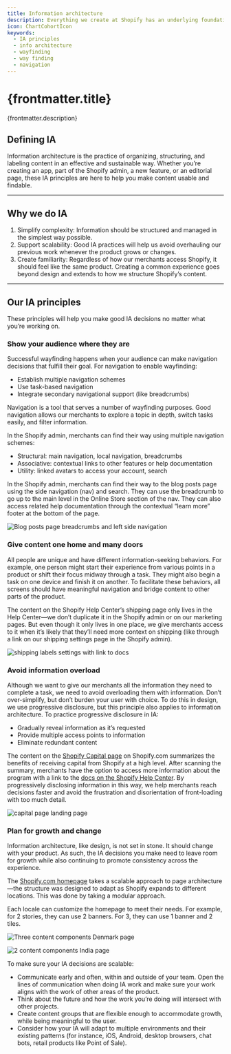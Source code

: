 ```yaml
---
title: Information architecture
description: Everything we create at Shopify has an underlying foundation of information architecture. If you’re a designer, a content strategist, or a UX developer, you’re already doing IA work.
icon: ChartCohortIcon
keywords:
  - IA principles
  - info architecture
  - wayfinding
  - way finding
  - navigation
---
```


# {frontmatter.title}

<Lede>{frontmatter.description}</Lede>

## Defining IA

Information architecture is the practice of organizing, structuring, and labeling content in an effective and sustainable way. Whether you’re creating an app, part of the Shopify admin, a new feature, or an editorial page, these IA principles are here to help you make content usable and findable.

---

## Why we do IA

1. Simplify complexity: Information should be structured and managed in the simplest way possible.
2. Support scalability: Good IA practices will help us avoid overhauling our previous work whenever the product grows or changes.
3. Create familiarity: Regardless of how our merchants access Shopify, it should feel like the same product. Creating a common experience goes beyond design and extends to how we structure Shopify’s content.

---

## Our IA principles

These principles will help you make good IA decisions no matter what you’re working on.

### Show your audience where they are

Successful wayfinding happens when your audience can make navigation decisions that fulfill their goal. For navigation to enable wayfinding:

- Establish multiple navigation schemes
- Use task-based navigation
- Integrate secondary navigational support (like breadcrumbs)

Navigation is a tool that serves a number of wayfinding purposes.
Good navigation allows our merchants to explore a topic in depth, switch tasks easily, and filter information.

In the Shopify admin, merchants can find their way using multiple navigation schemes:

- Structural: main navigation, local navigation, breadcrumbs
- Associative: contextual links to other features or help documentation
- Utility: linked avatars to access your account, search

In the Shopify admin, merchants can find their way to the blog posts page using the side navigation (nav) and search. They can use the breadcrumb to go up to the main level in the Online Store section of the nav. They can also access related help documentation through the contextual “learn more” footer at the bottom of the page.

![Blog posts page breadcrumbs and left side navigation](/images/foundations/information-architecture/blogposts-breadcrumb-nav@2x.png)

### Give content one home and many doors

All people are unique and have different information-seeking behaviors. For example, one person might start their experience from various points in a product or shift their focus midway through a task. They might also begin a task on one device and finish it on another. To facilitate these behaviors, all screens should have meaningful navigation and bridge content to other parts of the product.

The content on the Shopify Help Center’s shipping page only lives in the Help Center—we don’t duplicate it in the Shopify admin or on our marketing pages. But even though it only lives in one place, we give merchants access to it when it’s likely that they’ll need more context on shipping (like through a link on our shipping settings page in the Shopify admin).

![shipping labels settings with link to docs](/images/foundations/information-architecture/shippinglabels-link@2x.png)

### Avoid information overload

Although we want to give our merchants all the information they need to complete a task, we need to avoid overloading them with information. Don’t over-simplify, but don’t burden your user with choice. To do this in design, we use progressive disclosure, but this principle also applies to information architecture. To practice progressive disclosure in IA:

- Gradually reveal information as it’s requested
- Provide multiple access points to information
- Eliminate redundant content

The content on the [Shopify Capital page](https://www.shopify.com/capital) on Shopify.com summarizes the benefits of receiving capital from Shopify at a high level. After scanning the summary, merchants have the option to access more information about the program with a link to the [docs on the Shopify Help Center](https://help.shopify.com/en/manual/your-account/shopify-capital?itcat=capital&itterm=capital-resources-help-docs). By progressively disclosing information in this way, we help merchants reach decisions faster and avoid the frustration and disorientation of front-loading with too much detail.

![capital page landing page](/images/foundations/information-architecture/capitalpage-hero@2x.jpg)

### Plan for growth and change

Information architecture, like design, is not set in stone. It should change with your product. As such, the IA decisions you make need to leave room for growth while also continuing to promote consistency across the experience.

The [Shopify.com homepage](https://www.shopify.com/) takes a scalable approach to page architecture—the structure was designed to adapt as Shopify expands to different locations. This was done by taking a modular approach.

Each locale can customize the homepage to meet their needs. For example, for 2 stories, they can use 2 banners. For 3, they can use 1 banner and 2 tiles.

![Three content components Denmark page](/images/foundations/information-architecture/de-component@2x.png)

![2 content components India page](/images/foundations/information-architecture/india-component@2x.jpg)

To make sure your IA decisions are scalable:

- Communicate early and often, within and outside of your team.
  Open the lines of communication when doing IA work and make sure your work aligns with the work of other areas of the product.
- Think about the future and how the work you’re doing will intersect with other projects.
- Create content groups that are flexible enough to accommodate growth, while being meaningful to the user.
- Consider how your IA will adapt to multiple environments and their existing patterns (for instance, iOS, Android, desktop browsers, chat bots, retail products like Point of Sale).
